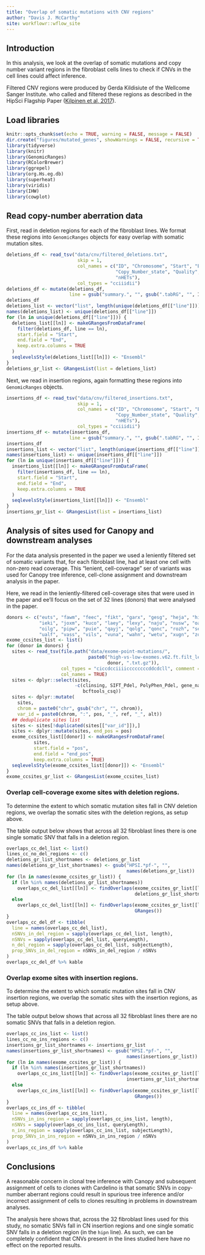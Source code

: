 ```yaml
---
title: "Overlap of somatic mutations with CNV regions"
author: "Davis J. McCarthy"
site: workflowr::wflow_site
---
```


## Introduction

In this analysis, we look at the overlap of somatic mutations and copy number
variant regions in the fibroblast cells lines to check if CNVs in the cell lines
could affect inference.

Filtered CNV regions were produced by Gerda Kildisiute of the Wellcome Sanger 
Institute. who called and filtered these regions as described in the HipSci 
Flagship Paper ([Kilpinen et al, 2017](https://www.nature.com/articles/nature22403)).

## Load libraries

```r
knitr::opts_chunk$set(echo = TRUE, warning = FALSE, message = FALSE)
dir.create("figures/mutated_genes", showWarnings = FALSE, recursive = TRUE)
library(tidyverse)
library(knitr)
library(GenomicRanges)
library(RColorBrewer)
library(ggrepel)
library(org.Hs.eg.db)
library(superheat)
library(viridis)
library(IHW)
library(cowplot)
```

## Read copy-number aberration data

First, read in deletion regions for each of the fibroblast lines. We format 
these regions into `GenomicRanges` objects for easy overlap with somatic 
mutation sites.


```r
deletions_df <- read_tsv("data/cnv/filtered_deletions.txt",
                          skip = 1,
                          col_names = c("ID", "Chromosome", "Start", "End", 
                                        "Copy_Number_state", "Quality", "nSites", 
                                        "nHETs"),
                          col_types = "cciiidii")
deletions_df <- mutate(deletions_df, 
                       line = gsub("summary.", "", gsub(".tabRG", "", ID)))
deletions_df
deletions_list <- vector("list", length(unique(deletions_df[["line"]])))
names(deletions_list) <- unique(deletions_df[["line"]])
for (ln in unique(deletions_df[["line"]])) {
  deletions_list[[ln]] <- makeGRangesFromDataFrame(
    filter(deletions_df, line == ln),
    start.field = "Start",
    end.field = "End",
    keep.extra.columns = TRUE
  )
  seqlevelsStyle(deletions_list[[ln]]) <- "Ensembl"
}
deletions_gr_list <- GRangesList(list = deletions_list)
```

Next, we read in insertion regions, again formatting these regions into 
`GenomicRanges` objects.

```r
insertions_df <- read_tsv("data/cnv/filtered_insertions.txt",
                          skip = 1,
                          col_names = c("ID", "Chromosome", "Start", "End", 
                                        "Copy_Number_state", "Quality", "nSites", 
                                        "nHETs"),
                          col_types = "cciiidii")
insertions_df <- mutate(insertions_df, 
                       line = gsub("summary.", "", gsub(".tabRG", "", ID)))
insertions_df
insertions_list <- vector("list", length(unique(insertions_df[["line"]])))
names(insertions_list) <- unique(insertions_df[["line"]])
for (ln in unique(insertions_df[["line"]])) {
  insertions_list[[ln]] <- makeGRangesFromDataFrame(
    filter(insertions_df, line == ln),
    start.field = "Start",
    end.field = "End",
    keep.extra.columns = TRUE
  )
  seqlevelsStyle(insertions_list[[ln]]) <- "Ensembl"
}
insertions_gr_list <- GRangesList(list = insertions_list)
```


## Analysis of sites used for Canopy and downstream analyses

For the data analysis presented in the paper we used a leniently filtered set 
of somatic variants that, for each fibroblast line, had at least one cell with 
non-zero read coverage. This "lenient, cell-coverage" ser of variants was used
for Canopy tree inference, cell-clone assignment and downstream analysis in the 
paper.

Here, we read in the leniently-filtered cell-coverage sites that were used in 
the paper and ee'll focus on the set of 32 lines (donors) that were analysed in 
the paper.

```r
donors <- c("euts", "fawm", "feec", "fikt", "garx", "gesg", "heja", "hipn", 
            "ieki", "joxm", "kuco", "laey", "lexy", "naju", "nusw", "oaaz", 
            "oilg", "pipw", "puie", "qayj", "qolg", "qonc", "rozh", "sehl", 
            "ualf", "vass", "vils", "vuna", "wahn", "wetu", "xugn", "zoxy")
exome_ccsites_list <- list()
for (donor in donors) {
  sites <- read_tsv(file.path("data/exome-point-mutations/",
                              paste0("high-vs-low-exomes.v62.ft.filt_lenient-", 
                                     donor, ".txt.gz")),
                    col_types = "ciccdcciiiiccccccccddcdcll", comment = "#",
                    col_names = TRUE)
  sites <- dplyr::select(sites,
                         -c(clinsing, SIFT_Pdel, PolyPhen_Pdel, gene_name,
                            bcftools_csq))
  sites <- dplyr::mutate(
    sites, 
    chrom = paste0("chr", gsub("chr", "", chrom)),
    var_id = paste0(chrom, ":", pos, "_", ref, "_", alt))
  ## deduplicate sites list
  sites <- sites[!duplicated(sites[["var_id"]]),]
  sites <- dplyr::mutate(sites, end_pos = pos)
  exome_ccsites_list[[donor]] <- makeGRangesFromDataFrame(
          sites,
          start.field = "pos",
          end.field = "end_pos",
          keep.extra.columns = TRUE)
  seqlevelsStyle(exome_ccsites_list[[donor]]) <- "Ensembl"
}
exome_ccsites_gr_list <- GRangesList(exome_ccsites_list)
```

### Overlap cell-coverage exome sites with deletion regions.

To determine the extent to which somatic mutation sites fall in CNV deletion 
regions, we overlap the somatic sites with the deletion regions, as setup above.

The table output below shows that across all 32 fibroblast lines there is one 
single somatic SNV that falls in a deletion region.

```r
overlaps_cc_del_list <- list()
lines_cc_no_del_regions <- c()
deletions_gr_list_shortnames <- deletions_gr_list
names(deletions_gr_list_shortnames) <- gsub("HPSI.*pf-", "", 
                                            names(deletions_gr_list))
for (ln in names(exome_ccsites_gr_list)) {
  if (ln %in% names(deletions_gr_list_shortnames))
    overlaps_cc_del_list[[ln]] <- findOverlaps(exome_ccsites_gr_list[[ln]], 
                                               deletions_gr_list_shortnames[[ln]])
  else 
    overlaps_cc_del_list[[ln]] <- findOverlaps(exome_ccsites_gr_list[[ln]], 
                                               GRanges())
}
overlaps_cc_del_df <- tibble(
  line = names(overlaps_cc_del_list),
  nSNVs_in_del_region = sapply(overlaps_cc_del_list, length),
  nSNVs = sapply(overlaps_cc_del_list, queryLength),
  n_del_region = sapply(overlaps_cc_del_list, subjectLength),
  prop_SNVs_in_del_region = nSNVs_in_del_region / nSNVs
)
overlaps_cc_del_df %>% kable
```

### Overlap exome sites with insertion regions.

To determine the extent to which somatic mutation sites fall in CNV insertion 
regions, we overlap the somatic sites with the insertion regions, as setup above.

The table output below shows that across all 32 fibroblast lines there are no 
somatic SNVs that falls in a deletion region.

```r
overlaps_cc_ins_list <- list()
lines_cc_no_ins_regions <- c()
insertions_gr_list_shortnames <- insertions_gr_list
names(insertions_gr_list_shortnames) <- gsub("HPSI.*pf-", "", 
                                            names(insertions_gr_list))
for (ln in names(exome_ccsites_gr_list)) {
  if (ln %in% names(insertions_gr_list_shortnames))
    overlaps_cc_ins_list[[ln]] <- findOverlaps(exome_ccsites_gr_list[[ln]], 
                                            insertions_gr_list_shortnames[[ln]])
  else 
    overlaps_cc_ins_list[[ln]] <- findOverlaps(exome_ccsites_gr_list[[ln]], 
                                               GRanges())
}
overlaps_cc_ins_df <- tibble(
  line = names(overlaps_cc_ins_list),
  nSNVs_in_ins_region = sapply(overlaps_cc_ins_list, length),
  nSNVs = sapply(overlaps_cc_ins_list, queryLength),
  n_ins_region = sapply(overlaps_cc_ins_list, subjectLength),
  prop_SNVs_in_ins_region = nSNVs_in_ins_region / nSNVs
)
overlaps_cc_ins_df %>% kable
```

## Conclusions

A reasonable concern in clonal tree inference with Canopy and subsequent 
assignment of cells to clones with Cardelino is that somatic SNVs in copy-number
aberrant regions could result in spurious tree inference and/or incorrect 
assignment of cells to clones resulting in problems in downstream analyses.

The analysis here shows that, across the 32 fibroblast lines used for this 
study, no somatic SNVs fall in CN insertion regions and one single somatic SNV
falls in a deletion region (in the `hipn` line). As such, we can be completely
confident that CNVs present in the lines studied here have no effect on the 
reported results.

